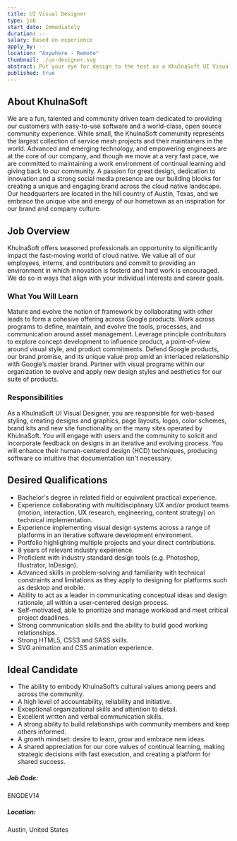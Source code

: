 ```yaml
---
title: UI Visual Designer
type: job
start_date: Immediately
duration: --
salary: Based on experience
apply_by: --
location: "Anywhere - Remote"
thumbnail: ./ux-designer.svg
abstract: Put your eye for design to the test as a KhulnaSoft UI Visual Designer.
published: true
---
```




<CareerWrapper>
    <div className="body-sections">
        <h2 className="body-headers">About KhulnaSoft</h2>
        <p>
            We are a fun, talented and community driven team dedicated to providing our customers with easy-to-use software and a world-class,
            open source community experience. While small, the KhulnaSoft community represents the largest collection of service mesh
            projects and their maintainers in the world. Advanced and emerging technology, and empowering engineers are at the core
            of our company, and though we move at a very fast pace, we are committed to maintaining a work environment of continual
            learning and giving back to our community. A passion for great design, dedication to innovation and a strong social media
            presence are our building blocks for creating a unique and engaging brand across the cloud native landscape. Our headquarters
            are located in the hill country of Austin, Texas, and we embrace the unique vibe and energy of our hometown as an inspiration
            for our brand and company culture.
        </p>
    </div>
    <div className="body-sections">
        <h2 className="body-headers">Job Overview</h2>
        <p>
            KhulnaSoft offers seasoned professionals an opportunity to significantly impact the fast-moving world of cloud native. We value all
            of our employees, interns, and contributors and commit to providing an environment in which innovation is fosterd and hard work
            is encouraged. We do so in ways that align with your individual interests and career goals.
        </p>
        <h3>What You Will Learn</h3>
        <p>
            Mature and evolve the notion of framework by collaborating with other leads to form a cohesive offering across Google products.
            Work across programs to define, maintain, and evolve the tools, processes, and communication around asset management.
            Leverage principle contributors to explore concept development to influence product, a point-of-view around visual style, and product commitments.
            Defend Google products, our brand promise, and its unique value prop amid an interlaced relationship with Google’s master brand.
            Partner with visual programs within our organization to evolve and apply new design styles and aesthetics for our suite of products.
        </p>
        <h3>Responsibilities</h3>
        <p>
            As a KhulnaSoft UI Visual Designer, you are responsible for web-based styling, creating designs and graphics, page layouts, logos,
            color schemes, brand kits and new site functionality on the many sites operated by KhulnaSoft.
            You will engage with users and the community to solicit and incorporate feedback on designs in an iterative and evolving process.
            You will enhance their human-centered design (HCD) techniques, producing software so intuitive that documentation isn't necessary.
        </p>
    </div>
    <div className="qualification-section body-sections">
        <Col xs={12} lg={6} className="qualification-col">
            <h2 className="body-headers">Desired Qualifications</h2>
            <ul>
                <li>Bachelor's degree in related field or equivalent practical experience.</li>
                <li>Experience collaborating with multidisciplinary UX and/or product teams (motion, interaction, UX research, engineering, content strategy) on technical implementation.</li>
                <li>Experience implementing visual design systems across a range of platforms in an iterative software development environment.</li>
                <li>Portfolio highlighting multiple projects and your direct contributions.</li>
                <li>8 years of relevant industry experience.</li>
                <li>Proficient with industry standard design tools (e.g. Photoshop, Illustrator, InDesign).</li>
                <li>Advanced skills in problem-solving and familiarity with technical constraints and limitations as they apply to designing for platforms such as desktop and mobile.</li>
                <li>Ability to act as a leader in communicating conceptual ideas and design rationale, all within a user-centered design process.</li>
                <li>Self-motivated, able to prioritize and manage workload and meet critical project deadlines.</li>
                <li>Strong communication skills and the ability to build good working relationships.</li>
                <li>Strong HTML5, CSS3 and SASS skills.</li>
                <li>SVG animation and CSS animation experience.</li>
            </ul>
        </Col>
        <Col xs={12} lg={6} className="qualification-col">
            <h2 className="body-headers">Ideal Candidate</h2>
            <ul>
                <li>The ability to embody KhulnaSoft’s cultural values among peers and across the community.</li>
                <li>A high level of accountability, reliability and initiative.</li>
                <li>Exceptional organizational skills and attention to detail.</li>
                <li>Excellent written and verbal communication skills.</li>
                <li>A strong ability to build relationships with community members and keep others informed.</li>
                <li>A growth mindset: desire to learn, grow and embrace new ideas.</li>
                <li>A shared appreciation for our core values of continual learning, making strategic decisions with fast execution, and creating a platform for shared success.</li>
            </ul>
        </Col>
    </div>
    <div className="job-details-footer">
        <span>
            <h5>Job Code:</h5>
            <p>ENGDEV14</p>
        </span>
        <span>
            <h5>Location:</h5>
            <p>Austin, United States</p>
        </span>
    </div>
    <PositionApply />
</CareerWrapper>